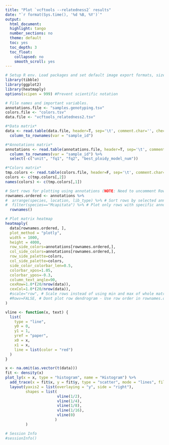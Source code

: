 ```yaml
---
title: "Plot `vcftools --relatedness2` results"
date: "`r format(Sys.time(), '%d %B, %Y')`"
output:
  html_document:
  highlight: tango
  number_sections: no
  theme: default
  toc: yes
  toc_depth: 3
  toc_float:
    collapsed: no
    smooth_scroll: yes
---
```



```r
# Setup R env. Load packages and set default image export formats, size and resolution.
library(tibble)
library(ggplot2)
library(heatmaply)
options(scipen = 999) #Prevent scientific notation
```


```r
# File names and important variables.
annotations.file <- "samples.genotyping.tsv"
colors.file <- "colors.tsv"
data.file <- "vcftools_relatedness2.tsv"
```


```r
#*Data matrix*
data <- read.table(data.file, header=T, sep='\t', comment.char='', check.names=FALSE) %>%
  column_to_rownames(var = "sample_id")

#*Annotations matrix*
annotations <- read.table(annotations.file, header=T, sep='\t', comment.char='#', check.names=FALSE) %>%
  column_to_rownames(var = "sample_id") %>%
  select(-c("unit", "fq1", "fq2", "best_ploidy_model_num"))

#*Colors matrix*
tmp.colors <- read.table(colors.file, header=F, sep='\t', comment.char='', check.names=FALSE)
colors <- c(tmp.colors[,2])
names(colors) <- c(tmp.colors[,1])
```


```r
# Sort rows for plotting using annotations (NOTE: Need to uncomment Rowv for this to take effect)
rownames.ordered <- annotations %>%
#  arrange(species, location, lib_type) %>% # Sort rows by selected annotation columns
#  filter(species=="Mcapitata") %>% # Plot only rows with specific annotations
  rownames()

# Plot matrix heatmap
heatmaply(
  data[rownames.ordered, ],
  plot_method = "plotly",
  width = 1000,
  height = 4000,
  row_side_colors=annotations[rownames.ordered,],
  col_side_colors=annotations[rownames.ordered,],
  row_side_palette=colors,
  col_side_palette=colors,
  side_color_colorbar_len=0.5,
  colorbar_xpos=1.05,
  colorbar_ypos=-0.3,
  column_text_angle=90,
  cexRow=1.0*(20/nrow(data)),
  cexCol=1.0*(20/nrow(data)),
  #scale="row", # Scale rows instead of using min and max of whole matrix
  #Rowv=FALSE, # Dont plot row dendrogram - Use row order in rownames.ordered
)
```


```r
vline <- function(x, text) {
  list(
    type = "line",
    y0 = 0,
    y1 = 1,
    yref = "paper",
    x0 = x,
    x1 = x,
    line = list(color = "red")
  )
}

x <- na.omit(as.vector(t(data)))
fit <- density(x)
plot_ly(x = x, type = "histogram", name = "Histogram") %>% 
  add_trace(x = fit$x, y = fit$y, type = "scatter", mode = "lines", fill = "tozeroy", yaxis = "y2", name = "Density") %>% 
  layout(yaxis2 = list(overlaying = "y", side = "right"),
         shapes = list(
                       vline(1/2),
                       vline(1/4),
                       vline(1/8),
                       vline(1/16),
                       vline(0)
                      )
         )
```


```r
# Session Info
#sessionInfo()
```
